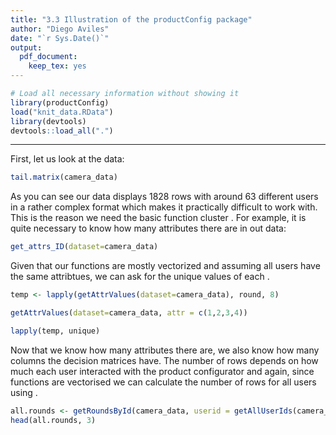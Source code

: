 ```yaml
---
title: "3.3 Illustration of the productConfig package"
author: "Diego Aviles"
date: "`r Sys.Date()`"
output:
  pdf_document:
    keep_tex: yes
---
```


```r
# Load all necessary information without showing it
library(productConfig)
load("knit_data.RData")
library(devtools)
devtools::load_all(".")

```
-----------------------------------------------------------------------------------------------------------------------------------------
First, let us look at the data:
```r
tail.matrix(camera_data)
```
As you can see our data displays 1828 rows with around 63 different users in a rather complex format which makes it practically difficult to work with. This is the reason we need the basic function cluster \texttt{ GetFunctions}. For example, it is quite necessary to know how many attributes there are in out data:
```r
get_attrs_ID(dataset=camera_data)
```
Given that our functions are mostly vectorized and assuming all users have the same attribtues, we can ask for the unique values of each \texttt{attr}.
```r
temp <- lapply(getAttrValues(dataset=camera_data), round, 8)
````
```r
getAttrValues(dataset=camera_data, attr = c(1,2,3,4))
````
```r
lapply(temp, unique)
````
Now that we know how many attributes there are, we also know how many columns the decision matrices have. The number of rows depends on how much each user interacted with the product configurator and again, since functions are vectorised we can calculate the number of rows for all users using \texttt{getRoundsById}.
```r
all.rounds <- getRoundsById(camera_data, userid = getAllUserIds(camera_data))
head(all.rounds, 3)
````
